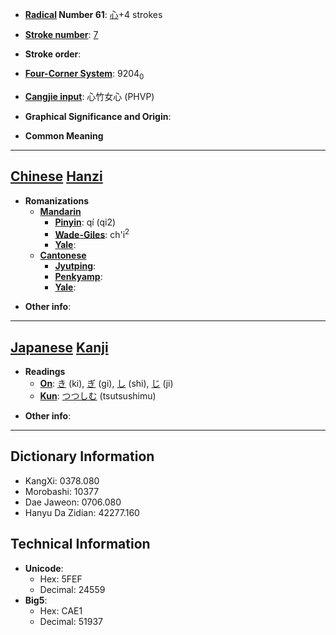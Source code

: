 * '''[[Wiktionary:Chinese radical index| Radical]] Number 61''': [[Wiktionary:Chinese radical index 心|心]]+4 strokes

* '''[[Wiktionary:Chinese total strokes index|Stroke number]]''': [[Wiktionary:Chinese total strokes index 7|7]]

* '''Stroke order''': 

* '''[[Wiktionary:Chinese four corner index|Four-Corner System]]''': 9204<sub>0</sub>

* '''[[Wiktionary:Chinese Cangjie index|Cangjie input]]''': 心竹女心 (PHVP)

* '''Graphical Significance and Origin''': 

* '''Common Meaning'''

----

== [[Chinese]] [[Hanzi]] ==

* '''Romanizations'''
** '''[[Mandarin]]'''
*** '''[[Pinyin]]''': qí (qi2)
*** '''[[Wade-Giles]]''': ch'i<sup>2</sup>
*** '''[[Yale]]''': 
** '''[[Cantonese]]'''
*** '''[[Jyutping]]''':
*** '''[[Penkyamp]]''': 
*** '''[[Yale]]''': 

* '''Other info''': 

----

== [[Japanese]] [[Kanji]] ==

* '''Readings'''
** '''[[On]]''': [[き]] (ki), [[ぎ]] (gi), [[し]] (shi), [[じ]] (ji)
** '''[[Kun]]''': [[つつしむ]] (tsutsushimu)

* '''Other info''':  

----

== Dictionary Information ==

* KangXi: 0378.080
* Morobashi: 10377
* Dae Jaweon: 0706.080
* Hanyu Da Zidian: 42277.160

== Technical Information ==

* '''Unicode''':
** Hex: 5FEF
** Decimal: 24559
* '''Big5''':
** Hex: CAE1
** Decimal: 51937